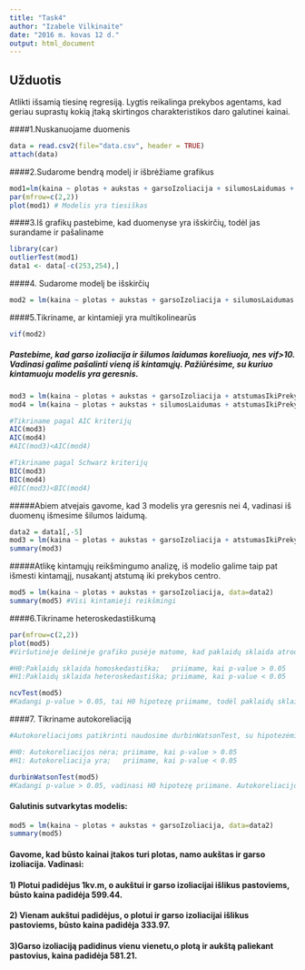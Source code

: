 ```yaml
---
title: "Task4"
author: "Izabele Vilkinaite"
date: "2016 m. kovas 12 d."
output: html_document
---
```


## Užduotis

Atlikti išsamią tiesinę regresiją. Lygtis reikalinga prekybos agentams, kad geriau suprastų kokią įtaką skirtingos charakteristikos daro galutinei kainai.

####1.Nuskanuojame duomenis
```r
data = read.csv2(file="data.csv", header = TRUE)
attach(data)
```

####2.Sudarome bendrą modelį ir išbrėžiame grafikus
```r
mod1=lm(kaina ~ plotas + aukstas + garsoIzoliacija + silumosLaidumas + atstumasIkiPrekybosCentro)
par(mfrow=c(2,2))
plot(mod1) # Modelis yra tiesiškas
```

####3.Iš grafikų pastebime, kad duomenyse yra išskirčių, todėl jas surandame ir pašaliname
```r
library(car)
outlierTest(mod1)
data1 <- data[-c(253,254),]
```

####4. Sudarome modelį be išskirčių
```r
mod2 = lm(kaina ~ plotas + aukstas + garsoIzoliacija + silumosLaidumas + atstumasIkiPrekybosCentro, data=data1)
```

####5.Tikriname, ar kintamieji yra multikolinearūs
```r
vif(mod2)
```
##### Pastebime, kad garso izoliacija ir šilumos laidumas koreliuoja, nes vif>10. Vadinasi galime pašalinti vieną  iš kintamųjų. Pažiūrėsime, su kuriuo kintamuoju modelis yra geresnis.
```r
mod3 = lm(kaina ~ plotas + aukstas + garsoIzoliacija + atstumasIkiPrekybosCentro, data=data1)
mod4 = lm(kaina ~ plotas + aukstas + silumosLaidumas + atstumasIkiPrekybosCentro, data=data1)

#Tikriname pagal AIC kriterijų
AIC(mod3)
AIC(mod4) 
#AIC(mod3)<AIC(mod4)

#Tikriname pagal Schwarz kriterijų
BIC(mod3)
BIC(mod4) 
#BIC(mod3)<BIC(mod4)
```
#####Abiem atvejais gavome, kad 3 modelis yra geresnis nei 4, vadinasi iš duomenų išmesime šilumos laidumą.
```r
data2 = data1[,-5]
mod3 = lm(kaina ~ plotas + aukstas + garsoIzoliacija + atstumasIkiPrekybosCentro, data=data2)
summary(mod3)
```
#####Atlikę kintamųjų reikšmingumo analizę, iš modelio galime taip pat išmesti kintamąjį, nusakantį atstumą iki prekybos centro.
```r
mod5 = lm(kaina ~ plotas + aukstas + garsoIzoliacija, data=data2)
summary(mod5) #Visi kintamieji reikšmingi
```
####6.Tikriname heteroskedastiškumą
```r
par(mfrow=c(2,2))
plot(mod5)
#Viršutinėje dešinėje grafiko pusėje matome, kad paklaidų sklaida atrodo homoskedastiška ir normaliai pasiskirsčiusi. Tačiau tam tiksliai patikrinti naudosime ncvTest, su hipotezėmis:

#H0:Paklaidų sklaida homoskedastiška;   priimame, kai p-value > 0.05
#H1:Paklaidų sklaida heteroskedastiška; priimame, kai p-value < 0.05

ncvTest(mod5)
#Kadangi p-value > 0.05, tai H0 hipotezę priimame, todėl paklaidų sklaida yra homoskedastiška.
```
####7. Tikriname autokoreliaciją
```r
#Autokoreliacijoms patikrinti naudosime durbinWatsonTest, su hipotezėmis:

#H0: Autokoreliacijos nėra; priimame, kai p-value > 0.05
#H1: Autokoreliacija yra;   priimame, kai p-value < 0.05

durbinWatsonTest(mod5)
#Kadangi p-value > 0.05, vadinasi H0 hipotezę priimane. Autokoreliacijos nėra. 
```
#### Galutinis sutvarkytas modelis:
```r
mod5 = lm(kaina ~ plotas + aukstas + garsoIzoliacija, data=data2)
summary(mod5)
```
#### Gavome, kad būsto kainai įtakos turi plotas, namo aukštas ir garso izoliacija. Vadinasi:
#### 1) Plotui padidėjus 1kv.m, o aukštui ir garso izoliacijai išlikus pastoviems, būsto kaina padidėja 599.44.
#### 2) Vienam aukštui padidėjus, o plotui ir garso izoliacijai išlikus pastoviems, būsto kaina padidėja 333.97.
#### 3)Garso izoliaciją padidinus vienu vienetu,o plotą ir aukštą paliekant pastovius, kaina padidėja 581.21. 
